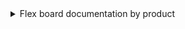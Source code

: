 <details>
<summary>Flex board documentation by product</summary>

- [Application Monitoring > Flex Board](../java/flex-board)
- [Server Monitoring > Flex Board](../server/flex-board)
- [Database Monitoring > Flex Board](../mysql/flex-board)
- [Kubernetes Monitoring > Flex Board](../kubernetes/flex-board)
- [Amazon ECS > Flex Board](../amazon-ecs/flexboard)
- [Amazon CloudWatch > Flex Board](../amazon-cloudwatch/flexboard)
- [Azure Monitor > Flex Board](../azure/flexboard)
- [Naver Cloud Monitoring > Flex Board](../ncloud/flexboard)
- [Oracle Cloud Monitor > Flex Board](../oracle-cloud/flexboard)

</details>
